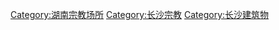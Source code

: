 [[Category:湖南宗教场所|Category:湖南宗教场所]]
[[Category:长沙宗教|Category:长沙宗教]]
[[Category:长沙建筑物|Category:长沙建筑物]]